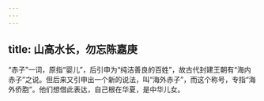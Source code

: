 ```yaml
---
---
---
```

title: 山高水长，勿忘陈嘉庚
---




“赤子”一词，原指“婴儿”，后引申为“纯洁善良的百姓”，故古代封建王朝有“海内赤子”之说。但后来又引申出一个新的说法，叫“海外赤子”，而这个称号，专指“海外侨胞”。他们想借此表达，自己根在华夏，是中华儿女。